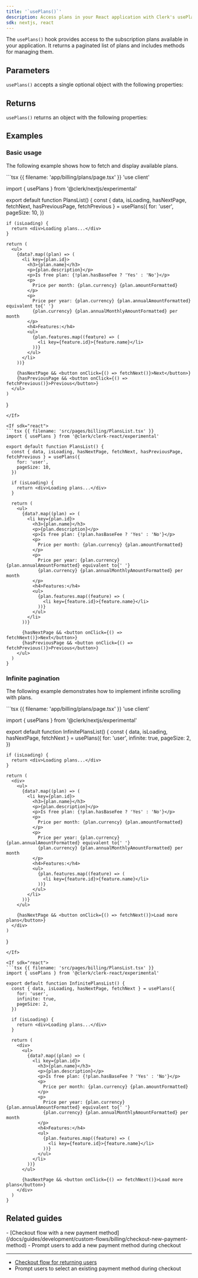 ```yaml
---
title: '`usePlans()`'
description: Access plans in your React application with Clerk's usePlans() hook.
sdk: nextjs, react
---
```


<Include src="_partials/billing/billing-experimental" />

The `usePlans()` hook provides access to the subscription plans available in your application. It returns a paginated list of plans and includes methods for managing them.

## Parameters

`usePlans()` accepts a single optional object with the following properties:

<Typedoc src="shared/hook-params" />

## Returns

`usePlans()` returns an object with the following properties:

<Typedoc src="shared/use-plans-return" />

## Examples

### Basic usage

The following example shows how to fetch and display available plans.

<If sdk="nextjs">
  ```tsx {{ filename: 'app/billing/plans/page.tsx' }}
  'use client'

  import { usePlans } from '@clerk/nextjs/experimental'

  export default function PlansList() {
    const { data, isLoading, hasNextPage, fetchNext, hasPreviousPage, fetchPrevious } = usePlans({
      for: 'user',
      pageSize: 10,
    })

    if (isLoading) {
      return <div>Loading plans...</div>
    }

    return (
      <ul>
        {data?.map((plan) => (
          <li key={plan.id}>
            <h3>{plan.name}</h3>
            <p>{plan.description}</p>
            <p>Is free plan: {!plan.hasBaseFee ? 'Yes' : 'No'}</p>
            <p>
              Price per month: {plan.currency} {plan.amountFormatted}
            </p>
            <p>
              Price per year: {plan.currency} {plan.annualAmountFormatted} equivalent to{' '}
              {plan.currency} {plan.annualMonthlyAmountFormatted} per month
            </p>
            <h4>Features:</h4>
            <ul>
              {plan.features.map((feature) => (
                <li key={feature.id}>{feature.name}</li>
              ))}
            </ul>
          </li>
        ))}

        {hasNextPage && <button onClick={() => fetchNext()}>Next</button>}
        {hasPreviousPage && <button onClick={() => fetchPrevious()}>Previous</button>}
      </ul>
    )
  }
  ```
</If>

<If sdk="react">
  ```tsx {{ filename: 'src/pages/billing/PlansList.tsx' }}
  import { usePlans } from '@clerk/clerk-react/experimental'

  export default function PlansList() {
    const { data, isLoading, hasNextPage, fetchNext, hasPreviousPage, fetchPrevious } = usePlans({
      for: 'user',
      pageSize: 10,
    })

    if (isLoading) {
      return <div>Loading plans...</div>
    }

    return (
      <ul>
        {data?.map((plan) => (
          <li key={plan.id}>
            <h3>{plan.name}</h3>
            <p>{plan.description}</p>
            <p>Is free plan: {!plan.hasBaseFee ? 'Yes' : 'No'}</p>
            <p>
              Price per month: {plan.currency} {plan.amountFormatted}
            </p>
            <p>
              Price per year: {plan.currency} {plan.annualAmountFormatted} equivalent to{' '}
              {plan.currency} {plan.annualMonthlyAmountFormatted} per month
            </p>
            <h4>Features:</h4>
            <ul>
              {plan.features.map((feature) => (
                <li key={feature.id}>{feature.name}</li>
              ))}
            </ul>
          </li>
        ))}

        {hasNextPage && <button onClick={() => fetchNext()}>Next</button>}
        {hasPreviousPage && <button onClick={() => fetchPrevious()}>Previous</button>}
      </ul>
    )
  }
  ```
</If>

### Infinite pagination

The following example demonstrates how to implement infinite scrolling with plans.

<If sdk="nextjs">
  ```tsx {{ filename: 'app/billing/plans/page.tsx' }}
  'use client'

  import { usePlans } from '@clerk/nextjs/experimental'

  export default function InfinitePlansList() {
    const { data, isLoading, hasNextPage, fetchNext } = usePlans({
      for: 'user',
      infinite: true,
      pageSize: 2,
    })

    if (isLoading) {
      return <div>Loading plans...</div>
    }

    return (
      <div>
        <ul>
          {data?.map((plan) => (
            <li key={plan.id}>
              <h3>{plan.name}</h3>
              <p>{plan.description}</p>
              <p>Is free plan: {!plan.hasBaseFee ? 'Yes' : 'No'}</p>
              <p>
                Price per month: {plan.currency} {plan.amountFormatted}
              </p>
              <p>
                Price per year: {plan.currency} {plan.annualAmountFormatted} equivalent to{' '}
                {plan.currency} {plan.annualMonthlyAmountFormatted} per month
              </p>
              <h4>Features:</h4>
              <ul>
                {plan.features.map((feature) => (
                  <li key={feature.id}>{feature.name}</li>
                ))}
              </ul>
            </li>
          ))}
        </ul>

        {hasNextPage && <button onClick={() => fetchNext()}>Load more plans</button>}
      </div>
    )
  }
  ```
</If>

<If sdk="react">
  ```tsx {{ filename: 'src/pages/billing/PlansList.tsx' }}
  import { usePlans } from '@clerk/clerk-react/experimental'

  export default function InfinitePlansList() {
    const { data, isLoading, hasNextPage, fetchNext } = usePlans({
      for: 'user',
      infinite: true,
      pageSize: 2,
    })

    if (isLoading) {
      return <div>Loading plans...</div>
    }

    return (
      <div>
        <ul>
          {data?.map((plan) => (
            <li key={plan.id}>
              <h3>{plan.name}</h3>
              <p>{plan.description}</p>
              <p>Is free plan: {!plan.hasBaseFee ? 'Yes' : 'No'}</p>
              <p>
                Price per month: {plan.currency} {plan.amountFormatted}
              </p>
              <p>
                Price per year: {plan.currency} {plan.annualAmountFormatted} equivalent to{' '}
                {plan.currency} {plan.annualMonthlyAmountFormatted} per month
              </p>
              <h4>Features:</h4>
              <ul>
                {plan.features.map((feature) => (
                  <li key={feature.id}>{feature.name}</li>
                ))}
              </ul>
            </li>
          ))}
        </ul>

        {hasNextPage && <button onClick={() => fetchNext()}>Load more plans</button>}
      </div>
    )
  }
  ```
</If>

## Related guides

<Cards>
  - [Checkout flow with a new payment method](/docs/guides/development/custom-flows/billing/checkout-new-payment-method)
  - Prompt users to add a new payment method during checkout

  ---

  - [Checkout flow for returning users](/docs/guides/development/custom-flows/billing/checkout-existing-payment-method)
  - Prompt users to select an existing payment method during checkout
</Cards>
